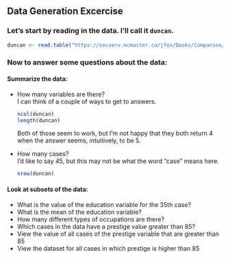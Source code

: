 ## Data Generation Excercise

### Let's start by reading in the data. I'll call it `duncan`.

```r
duncan <- read.table("https://socserv.mcmaster.ca/jfox/Books/Companion/data/Duncan.txt")
```

### Now to answer some questions about the data:

#### Summarize the data: 

* How many variables are there?  
  I can think of a couple of ways to get to answers.  
  ```r
  ncol(duncan)
  length(duncan)
  ```
  Both of those seem to work, but I'm not happy that they both return 4 when the answer seems, intuitively, to be 5.
* How many cases?  
  I'd like to say 45, but this may not be what the word "case" means here.
  ```r
  nrow(duncan)
  ```

#### Look at subsets of the data:
* What is the value of the education variable for the 35th case?
* What is the mean of the education variable?
* How many different types of occupations are there?
* Which cases in the data have a prestige value greater than 85?
* View the value of all cases of the prestige variable that are greater than 85
* View the dataset for all cases in which prestige is higher than 85
